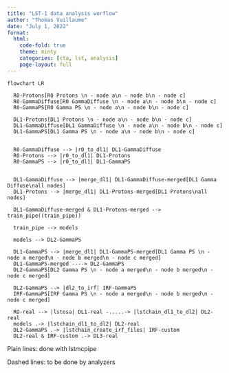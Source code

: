 ```yaml
---
title: "LST-1 data analysis worflow"
author: "Thomas Vuillaume"
date: "July 1, 2022"
format:
  html:
    code-fold: true
    theme: minty
    categories: [cta, lst, analysis]
    page-layout: full
---
```



```mermaid

flowchart LR

  R0-Protons[R0 Protons \n - node a\n - node b\n - node c]
  R0-GammaDiffuse[R0 GammaDiffuse \n - node a\n - node b\n - node c]
  R0-GammaPS[R0 Gamma PS \n - node a\n - node b\n - node c]

  DL1-Protons[DL1 Protons \n - node a\n - node b\n - node c]
  DL1-GammaDiffuse[DL1 GammaDiffuse \n - node a\n - node b\n - node c]
  DL1-GammaPS[DL1 Gamma PS \n - node a\n - node b\n - node c]


  R0-GammaDiffuse --> |r0_to_dl1| DL1-GammaDiffuse
  R0-Protons --> |r0_to_dl1| DL1-Protons
  R0-GammaPS --> |r0_to_dl1| DL1-GammaPS


  DL1-GammaDiffuse --> |merge_dl1| DL1-GammaDiffuse-merged[DL1 Gamma Diffuse\nall nodes]
  DL1-Protons --> |merge_dl1| DL1-Protons-merged[DL1 Protons\nall nodes]

  DL1-GammaDiffuse-merged & DL1-Protons-merged --> train_pipe((train_pipe))

  train_pipe --> models

  models --> DL2-GammaPS

  DL1-GammaPS --> |merge_dl1| DL1-GammaPS-merged[DL1 Gamma PS \n - node a merged\n - node b merged\n - node c merged]
  DL1-GammaPS-merged ----> DL2-GammaPS
  DL2-GammaPS[DL2 Gamma PS \n - node a merged\n - node b merged\n - node c merged]

  DL2-GammaPS --> |dl2_to_irf| IRF-GammaPS
  IRF-GammaPS[IRF Gamma PS \n - node a merged\n - node b merged\n - node c merged]

  RO-real --> |lstosa| DL1-real -.....-> |lstchain_dl1_to_dl2| DL2-real
  models .-> |lstchain_dl1_to_dl2| DL2-real
  DL2-GammaPS .-> |lstchain_create_irf_files| IRF-custom
  DL2-real & IRF-custom .-> DL3-real

```

Plain lines: done with lstmcpipe

Dashed lines: to be done by analyzers